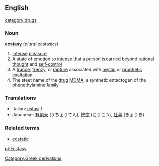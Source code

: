 ==English==
[[category:drugs]]
===Noun===
{{wikipedia}}
'''ecstasy''' (''plural'' ecstasies)
#[[Intense]] [[pleasure]]
#A [[state]] of [[emotion]] so [[intense]] that a person is [[carried]] beyond [[rational]] [[thought]] and [[self-control]]
#A [[trance]], [[frenzy]], or [[rapture]] associated with [[mystic]] or [[prophetic]] [[exaltation]]
#The steet name of the [[drug]] [[MDMA]], a synthetic entactogen of the phenethylamine family

===Translations===
*Italian: [[estasi]] ''f''
*Japanese: [[有頂天]] (うちょうてん), [[恍惚]] (こうこつ), [[狂喜]] (きょうき)

===Related terms===
*[[ecstatic]]

[[Category:Greek derivations]]
[[pt:Ecstasy]]